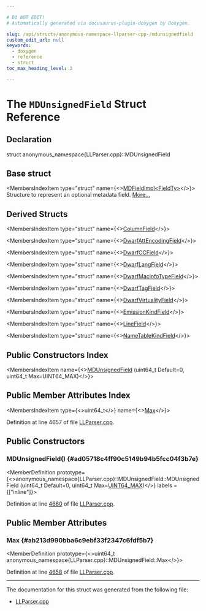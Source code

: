 ```yaml
---

# DO NOT EDIT!
# Automatically generated via docusaurus-plugin-doxygen by Doxygen.

slug: /api/structs/anonymous-namespace-llparser-cpp-/mdunsignedfield
custom_edit_url: null
keywords:
  - doxygen
  - reference
  - struct
toc_max_heading_level: 3

---
```





# The `MDUnsignedField` Struct Reference

<DoxygenPage pluginConfig={pluginConfig}>



## Declaration

<CodeBlock>struct anonymous_namespace{LLParser.cpp}::MDUnsignedField</CodeBlock>

## Base struct

<MembersIndex>

<MembersIndexItem
  type="struct"
  name={<><a href="/docs/api/structs/anonymous-namespace-llparser-cpp-/mdfieldimpl">MDFieldImpl&lt;FieldTy&gt;</a></>}>
Structure to represent an optional metadata field. <a href="/docs/api/structs/anonymous-namespace-llparser-cpp-/mdfieldimpl/#details">More...</a>
</MembersIndexItem>

</MembersIndex>

## Derived Structs

<MembersIndex>

<MembersIndexItem
  type="struct"
  name={<><a href="/docs/api/structs/anonymous-namespace-llparser-cpp-/columnfield">ColumnField</a></>}>
</MembersIndexItem>

<MembersIndexItem
  type="struct"
  name={<><a href="/docs/api/structs/anonymous-namespace-llparser-cpp-/dwarfattencodingfield">DwarfAttEncodingField</a></>}>
</MembersIndexItem>

<MembersIndexItem
  type="struct"
  name={<><a href="/docs/api/structs/anonymous-namespace-llparser-cpp-/dwarfccfield">DwarfCCField</a></>}>
</MembersIndexItem>

<MembersIndexItem
  type="struct"
  name={<><a href="/docs/api/structs/anonymous-namespace-llparser-cpp-/dwarflangfield">DwarfLangField</a></>}>
</MembersIndexItem>

<MembersIndexItem
  type="struct"
  name={<><a href="/docs/api/structs/anonymous-namespace-llparser-cpp-/dwarfmacinfotypefield">DwarfMacinfoTypeField</a></>}>
</MembersIndexItem>

<MembersIndexItem
  type="struct"
  name={<><a href="/docs/api/structs/anonymous-namespace-llparser-cpp-/dwarftagfield">DwarfTagField</a></>}>
</MembersIndexItem>

<MembersIndexItem
  type="struct"
  name={<><a href="/docs/api/structs/anonymous-namespace-llparser-cpp-/dwarfvirtualityfield">DwarfVirtualityField</a></>}>
</MembersIndexItem>

<MembersIndexItem
  type="struct"
  name={<><a href="/docs/api/structs/anonymous-namespace-llparser-cpp-/emissionkindfield">EmissionKindField</a></>}>
</MembersIndexItem>

<MembersIndexItem
  type="struct"
  name={<><a href="/docs/api/structs/anonymous-namespace-llparser-cpp-/linefield">LineField</a></>}>
</MembersIndexItem>

<MembersIndexItem
  type="struct"
  name={<><a href="/docs/api/structs/anonymous-namespace-llparser-cpp-/nametablekindfield">NameTableKindField</a></>}>
</MembersIndexItem>

</MembersIndex>

## Public Constructors Index

<MembersIndex>

<MembersIndexItem
  name={<><a href="#ad05718c4ff90c5149b94b5fcc04f3b7e">MDUnsignedField</a> (uint64&#95;t Default=0, uint64&#95;t Max=UINT64&#95;MAX)</>}>
</MembersIndexItem>

</MembersIndex>

## Public Member Attributes Index

<MembersIndex>

<MembersIndexItem
  type={<>uint64&#95;t</>}
  name={<><a href="#ab213d990bba6c9ebf33f2347c6fdf5b7">Max</a></>}>
</MembersIndexItem>

</MembersIndex>


Definition at line 4657 of file <a href="/docs/api/files/lib/lib/asmparser/llparser-cpp">LLParser.cpp</a>.

<SectionDefinition>

## Public Constructors

### MDUnsignedField() {#ad05718c4ff90c5149b94b5fcc04f3b7e}

<MemberDefinition
  prototype={<>anonymous&#95;namespace&#123;LLParser.cpp&#125;::MDUnsignedField::MDUnsignedField (uint64&#95;t Default=0, uint64&#95;t Max=<a href="/docs/api/files/include/include/llvm-c/datatypes-h/#a30654b4b67d97c42ca3f9b6052dda916">UINT64&#95;MAX</a>)</>}
  labels = {["inline"]}>

Definition at line <a href="/docs/api/files/lib/lib/asmparser/llparser-cpp/#l04660">4660</a> of file <a href="/docs/api/files/lib/lib/asmparser/llparser-cpp">LLParser.cpp</a>.
</MemberDefinition>

</SectionDefinition>

<SectionDefinition>

## Public Member Attributes

### Max {#ab213d990bba6c9ebf33f2347c6fdf5b7}

<MemberDefinition
  prototype={<>uint64&#95;t anonymous&#95;namespace&#123;LLParser.cpp&#125;::MDUnsignedField::Max</>}>

Definition at line <a href="/docs/api/files/lib/lib/asmparser/llparser-cpp/#l04658">4658</a> of file <a href="/docs/api/files/lib/lib/asmparser/llparser-cpp">LLParser.cpp</a>.
</MemberDefinition>

</SectionDefinition>

<hr/>

The documentation for this struct was generated from the following file:

<ul>
<li><a href="/docs/api/files/lib/lib/asmparser/llparser-cpp">LLParser.cpp</a></li>
</ul>

</DoxygenPage>
